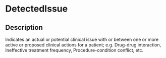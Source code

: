 # DetectedIssue
 ## Description 
 Indicates an actual or potential clinical issue with or between one or more active or proposed clinical actions for a patient; e.g. Drug-drug interaction, Ineffective treatment frequency, Procedure-condition conflict, etc.